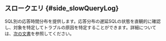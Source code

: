 ## スロークエリ {#side_slowQueryLog}

SQL別の応答時間分布を提供します。応答分布の遅延SQLの状態を直観的に確認し、対象を特定してトラブルの原因を特定することができます。詳細については、[次の文書](slow-query)を参照してください。
